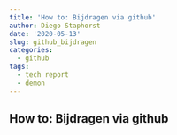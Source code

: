 ```yaml
---
title: 'How to: Bijdragen via github'
author: Diego Staphorst
date: '2020-05-13'
slug: github_bijdragen
categories:
  - github
tags:
  - tech report
  - demon
---
```


## How to: Bijdragen via github